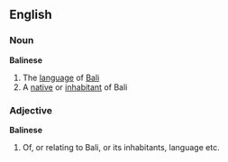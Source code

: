 ==English==
===Noun===
'''Balinese'''
# The [[language]] of [[Bali]]
# A [[native]] or [[inhabitant]] of Bali
===Adjective===
'''Balinese'''
# Of, or relating to Bali, or its inhabitants, language etc.